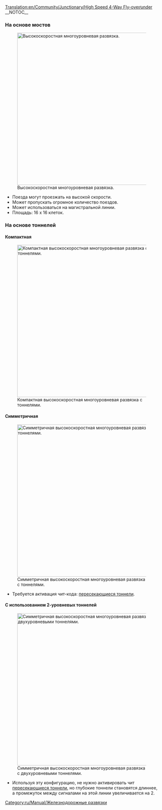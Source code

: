 [[Translation:en/Community/Junctionary/High Speed 4-Way Fly-over∕under]]
{{ru/Community/Junctionary/Меню развязки}}__NOTOC__
===На основе мостов===
[[File:en/Community/Junctionary/Flyover.png|none|thumb|500px|Высокоскоростная многоуровневая развязка.]]
* Поезда могут проезжать на высокой скорости.
* Может пропускать огромное количество поездов.
* Может использоваться на магистральной линии.
* Площадь: 16 x 16 клеток.

===На основе тоннелей===
====Компактная====
[[File:en/Community/Junctionary/Flyover tunnels compact.png|none|thumb|500px|Компактная высокоскоростная многоуровневая развязка с тоннелями.]]

====Симметричная====
[[File:en/Community/Junctionary/Flyover tunnels symmetric.png|none|thumb|500px|Симметричная высокоскоростная многоуровневая развязка с тоннелями.]]
* Требуется активация чит-кода: [[ru/Manual/Чит-коды#tunneli-mogut-peresekatsia|пересекающиеся тоннели]].

====С использованием 2-уровневых тоннелей====
[[File:en/Community/Junctionary/High-speed 4WJ with 2-layer tunnels.jpeg|none|thumb|500px|Симметричная высокоскоростная многоуровневая развязка с двухуровневыми тоннелями.]]
* Используя эту конфигурацию, не нужно активировать чит [[ru/Manual/Чит-коды#tunneli-mogut-peresekatsia|пересекающиеся тоннели]], но глубокие тоннели становятся длиннее, а промежуток между сигналами на этой линии увеличивается на 2.
[[Category:ru/Manual/Железнодорожные развязки]]